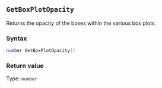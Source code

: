 ::: {.minipage data-latex="{\textwidth}"}
## `GetBoxPlotOpacity`

Returns the opacity of the boxes\index{graphs!box plots} within the various box plots.

### Syntax {-}

``` .lua
number GetBoxPlotOpacity()
```

### Return value {-}

Type: `number`
:::
